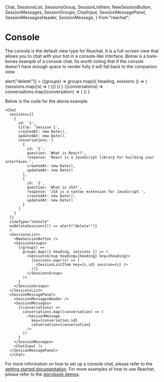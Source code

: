   Chat,
  SessionsList,
  SessionsGroup,
  SessionListItem,
  NewSessionButton,
  SessionMessages,
  SessionGroups,
  ChatInput,
  SessionMessagePanel,
  SessionMessagesHeader,
  SessionMessage,
} from "reachat";

# Console
The console is the default view type for Reachat. It is a full-screen view that 
allows you to chat with your bot in a console-like interface. Below is a bare-bones
example of a console chat. Its worth noting that If the console doesn't have enough space to render
fully it will fall back to the companion view.

<div style={{ width: '100%', height: '500px', backgroundColor: '#02020F', padding: 20, borderRadius: 5, margin: '20px 0' }}>
  <Chat
    sessions={[
      {
        id: '1',
        title: 'Session 1',
        createdAt: new Date(),
        updatedAt: new Date(),
        conversations: [
          {
            id: '1',
            question: 'What is React?',
            response: 'React is a JavaScript library for building user interfaces.',
            createdAt: new Date(),
            updatedAt: new Date()
          },
          {
            id: '2',
            question: 'What is JSX?',
            response: 'JSX is a syntax extension for JavaScript.',
            createdAt: new Date(),
            updatedAt: new Date()
          }
        ]
      }
    ]}
    viewType="console"
    onDeleteSession={() => alert("delete!")}
  >
    <SessionsList>
      <NewSessionButton />
      <SessionGroups>
        {(groups) =>
          groups.map(({ heading, sessions }) => (
            <SessionsGroup heading={heading} key={heading}>
              {sessions.map((s) => (
                <SessionListItem key={s.id} session={s} />
              ))}
            </SessionsGroup>
          ))
        }
      </SessionGroups>
    </SessionsList>
    <SessionMessagePanel>
      <SessionMessagesHeader />
      <SessionMessages>
        {(conversations) =>
          conversations.map((conversation) => (
            <SessionMessage
              key={conversation.id}
              conversation={conversation}
            />
          ))
        }
      </SessionMessages>
      <ChatInput />
    </SessionMessagePanel>
  </Chat>
</div>

Below is the code for the above example.

```tsx
<Chat
  sessions={[
    {
      id: '1',
      title: 'Session 1',
      createdAt: new Date(),
      updatedAt: new Date(),
      conversations: [
        {
          id: '1',
          question: 'What is React?',
          response: 'React is a JavaScript library for building user interfaces.',
          createdAt: new Date(),
          updatedAt: new Date()
        },
        {
          id: '2',
          question: 'What is JSX?',
          response: 'JSX is a syntax extension for JavaScript.',
          createdAt: new Date(),
          updatedAt: new Date()
        }
      ]
    }
  ]}
  viewType="console"
  onDeleteSession={() => alert("delete!")}
  >
  <SessionsList>
    <NewSessionButton />
    <SessionGroups>
      {(groups) =>
        groups.map(({ heading, sessions }) => (
          <SessionsGroup heading={heading} key={heading}>
            {sessions.map((s) => (
              <SessionListItem key={s.id} session={s} />
            ))}
          </SessionsGroup>
        ))
      }
    </SessionGroups>
  </SessionsList>
  <SessionMessagePanel>
    <SessionMessagesHeader />
    <SessionMessages>
      {(conversations) =>
        conversations.map((conversation) => (
          <SessionMessage
            key={conversation.id}
            conversation={conversation}
          />
        ))
      }
    </SessionMessages>
    <ChatInput />
  </SessionMessagePanel>
  </Chat>
```

For more information on how to set up a console chat, please refer to the 
[getting started documentation](/docs/getting-started/getting-started). For
more examples of how to use Reachat, please refer to the 
[storybook demos](https://storybook.reachat.dev).